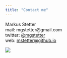 ```yaml
---
title: "Contact me"
---
```


Markus Stetter   
mail: mgstetter@gmail.com  
twitter: [\@mgstetter](https://twitter.com/mgstetter)  
web: [mstetter@github.io](mstetter@github.io)  

<div style="width:200px">
![](own_images/me_2016.jpg)
</div>

<script>
  (function(i,s,o,g,r,a,m){i['GoogleAnalyticsObject']=r;i[r]=i[r]||function(){
  (i[r].q=i[r].q||[]).push(arguments)},i[r].l=1*new Date();a=s.createElement(o),
  m=s.getElementsByTagName(o)[0];a.async=1;a.src=g;m.parentNode.insertBefore(a,m)
  })(window,document,'script','https://www.google-analytics.com/analytics.js','ga');

  ga('create', 'UA-96594188-1', 'auto');
  ga('send', 'pageview');

</script>
